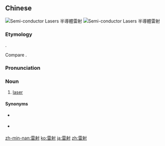 ==Chinese==
{{zh-forms|lit=thunder ray}}
[[File:Lasers.jpeg|thumb|Semi-conductor Lasers 半導體雷射]]
[[File:Laser_module.jpg|thumb|Semi-conductor Lasers 半導體雷射]]

===Etymology===
{{zh-psm|laser}}.

Compare {{zh-l|雷達|radar}}.

===Pronunciation===
{{zh-pron
|m=léishè
|c=leoi4 se6
|mn=lûi-siā
|h=pfs=lùi-sa
|cat=n
}}

===Noun===
{{zh-noun}}

# {{lb|zh|Taiwan|Hong Kong|Macau|Singapore|Malaysia}} [[laser]]

====Synonyms====
* {{qualifier|Mainland China|Hong Kong|Macau}} {{zh-l|激光}}
* {{qualifier|Taiwan|Hong Kong|Macau|Singapore|Malaysia}} {{zh-l|鐳射}}

[[zh-min-nan:雷射]]
[[ko:雷射]]
[[ja:雷射]]
[[zh:雷射]]